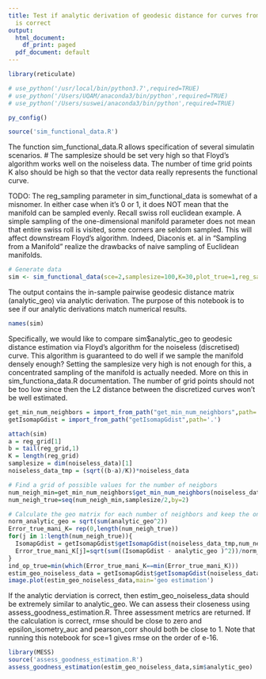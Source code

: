 ```yaml
---
title: Test if analytic derivation of geodesic distance for curves from sim_functional_data.R
  is correct
output:
  html_document:
    df_print: paged
  pdf_document: default
---
```


```r
library(reticulate)

# use_python('/usr/local/bin/python3.7',required=TRUE)
# use_python('/Users/UQAM/anaconda3/bin/python',required=TRUE)
# use_python('/Users/suswei/anaconda3/bin/python',required=TRUE)

```


```r
py_config()
```


```r
source('sim_functional_data.R')
```

The function sim_functional_data.R allows specification of several simulatin scenarios. 
# The samplesize should be set very high so that Floyd's algorithm works well on the noiseless data. The number of time grid points K also should be high so that the vector data really represents the functional curve.

TODO: The reg_sampling parameter in sim_functional_data is somewhat of a misnomer. In either case when it's 0 or 1, it does NOT mean that the manifold can be sampled evenly. Recall swiss roll euclidean example. A simple sampling of the one-dimensional manifold parameter does not mean that entire swiss roll is visited, some corners are seldom sampled. This will affect downstream Floyd's algorithm. Indeed, Diaconis et. al in "Sampling from a Manifold" realize the drawbacks of naive sampling of Euclidean manifolds. 

```r
# Generate data
sim <- sim_functional_data(sce=2,samplesize=100,K=30,plot_true=1,reg_sampling=1)
```

The output contains the in-sample pairwise geodesic distance matrix (analytic_geo) via analytic derivation. The purpose of this notebook is to see if our analytic derivations match numerical results.

```r
names(sim)
```


Specifically, we would like to compare sim$analytic_geo to geodesic distance estimation via Floyd's algorithm for the noiseless (discretised) curve. This algorithm is guaranteed to do well if we sample the manifold densely enough? Setting the samplesize very high is not enough for this, a concentrated sampling of the manifold is actually needed. More on this in sim_functiona_data.R documentation. The number of grid points should not be too low since then the L2 distance between the discretized curves won't be well estimated.

```r
get_min_num_neighbors = import_from_path("get_min_num_neighbors",path='.')
getIsomapGdist = import_from_path("getIsomapGdist",path='.')

attach(sim)
a = reg_grid[1]
b = tail(reg_grid,1)
K = length(reg_grid)
samplesize = dim(noiseless_data)[1]
noiseless_data_tmp = (sqrt((b-a)/K))*noiseless_data

# Find a grid of possible values for the number of neigbors
num_neigh_min=get_min_num_neighbors$get_min_num_neighbors(noiseless_data_tmp)
num_neigh_true=seq(num_neigh_min,samplesize/2,by=2)

# Calculate the geo matrix for each number of neighbors and keep the one that gives the minimal error
norm_analytic_geo = sqrt(sum(analytic_geo^2))
Error_true_mani_K= rep(0,length(num_neigh_true))
for(j in 1:length(num_neigh_true)){
  IsomapGdist = getIsomapGdist$getIsomapGdist(noiseless_data_tmp,num_neigh_true[j])
  Error_true_mani_K[j]=sqrt(sum((IsomapGdist - analytic_geo )^2))/norm_analytic_geo
}
ind_op_true=min(which(Error_true_mani_K==min(Error_true_mani_K)))
estim_geo_noiseless_data = getIsomapGdist$getIsomapGdist(noiseless_data_tmp,num_neigh_true[ind_op_true])
image.plot(estim_geo_noiseless_data,main='geo estimation')
```

If the analytic derviation is correct, then estim_geo_noiseless_data should be extremely similar to analytic_geo. We can assess their closeness using assess_goodness_estimation.R. Three assessment metrics are returned. If the calculation is correct, rmse should be close to zero and epsilon_isometry_auc and pearson_corr should both be close to 1. Note that running this notebook for sce=1 gives rmse on the order of e-16.
```r
library(MESS)
source('assess_goodness_estimation.R')
assess_goodness_estimation(estim_geo_noiseless_data,sim$analytic_geo)
```

